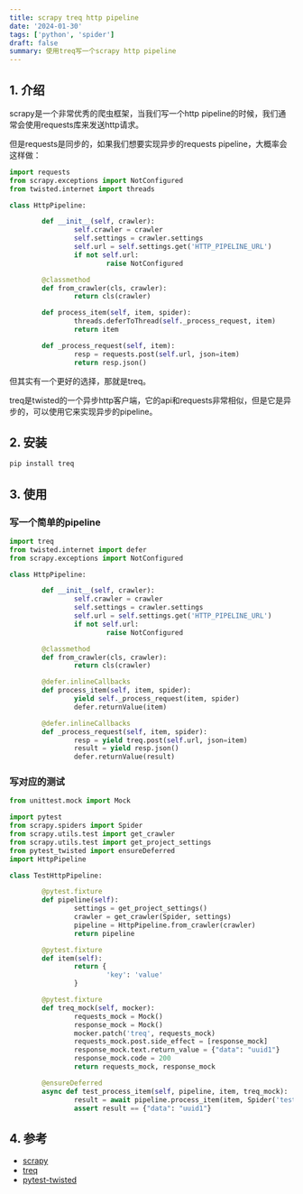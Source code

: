 ```yaml
---
title: scrapy treq http pipeline
date: '2024-01-30'
tags: ['python', 'spider']
draft: false
summary: 使用treq写一个scrapy http pipeline
---
```


## 1. 介绍

scrapy是一个非常优秀的爬虫框架，当我们写一个http pipeline的时候，我们通常会使用requests库来发送http请求。

但是requests是同步的，如果我们想要实现异步的requests pipeline，大概率会这样做：

```python
import requests
from scrapy.exceptions import NotConfigured
from twisted.internet import threads

class HttpPipeline:

		def __init__(self, crawler):
				self.crawler = crawler
				self.settings = crawler.settings
				self.url = self.settings.get('HTTP_PIPELINE_URL')
				if not self.url:
						raise NotConfigured

		@classmethod
		def from_crawler(cls, crawler):
				return cls(crawler)

		def process_item(self, item, spider):
				threads.deferToThread(self._process_request, item)
				return item

		def _process_request(self, item):
				resp = requests.post(self.url, json=item)
				return resp.json()
```

但其实有一个更好的选择，那就是treq。

treq是twisted的一个异步http客户端，它的api和requests非常相似，但是它是异步的，可以使用它来实现异步的pipeline。


## 2. 安装

```bash
pip install treq
```

## 3. 使用


### 写一个简单的pipeline

```python
import treq
from twisted.internet import defer
from scrapy.exceptions import NotConfigured

class HttpPipeline:

		def __init__(self, crawler):
				self.crawler = crawler
				self.settings = crawler.settings
				self.url = self.settings.get('HTTP_PIPELINE_URL')
				if not self.url:
						raise NotConfigured

		@classmethod
		def from_crawler(cls, crawler):
				return cls(crawler)

		@defer.inlineCallbacks
		def process_item(self, item, spider):
				yield self._process_request(item, spider)
				defer.returnValue(item)

		@defer.inlineCallbacks
		def _process_request(self, item, spider):
				resp = yield treq.post(self.url, json=item)
				result = yield resp.json()
				defer.returnValue(result)
```

### 写对应的测试

```python
from unittest.mock import Mock

import pytest
from scrapy.spiders import Spider
from scrapy.utils.test import get_crawler
from scrapy.utils.test import get_project_settings
from pytest_twisted import ensureDeferred
import HttpPipeline

class TestHttpPipeline:

		@pytest.fixture
		def pipeline(self):
				settings = get_project_settings()
				crawler = get_crawler(Spider, settings)
				pipeline = HttpPipeline.from_crawler(crawler)
				return pipeline

		@pytest.fixture
		def item(self):
				return {
						'key': 'value'
				}

		@pytest.fixture
		def treq_mock(self, mocker):
				requests_mock = Mock()
				response_mock = Mock()
				mocker.patch('treq', requests_mock)
				requests_mock.post.side_effect = [response_mock]
				response_mock.text.return_value = {"data": "uuid1"}
				response_mock.code = 200
				return requests_mock, response_mock

		@ensureDeferred
		async def test_process_item(self, pipeline, item, treq_mock):
				result = await pipeline.process_item(item, Spider('test'))
				assert result == {"data": "uuid1"}

```



## 4. 参考

- [scrapy](https://github.com/scrapy/scrapy)
- [treq](https://github.com/twisted/treq)
- [pytest-twisted](https://github.com/pytest-dev/pytest-twisted)


